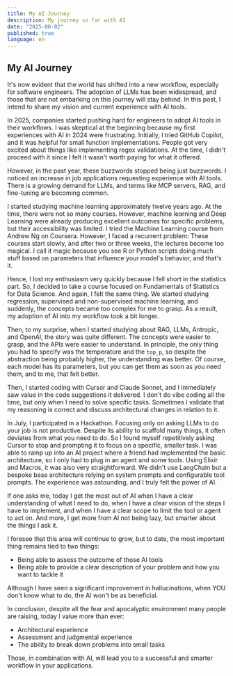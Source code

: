 ```yaml
---
title: My AI Journey
description: My journey so far with AI
date: "2025-08-02"
published: true
language: en
---
```


## My AI Journey

It's now evident that the world has shifted into a new workflow, especially for software engineers. The adoption of LLMs has
been widespread, and those that are not embarking on this journey will stay behind. In this post, I intend to share
my vision and current experience with AI tools.

In 2025, companies started pushing hard for engineers to adopt AI tools in their workflows. I was skeptical at the beginning
because my first experiences with AI in 2024 were frustrating. Initially, I tried GitHub Copilot, and it was helpful for small function
implementations. People got very excited about things like implementing regex validations. At the time, I didn't proceed with
it since I felt it wasn't worth paying for what it offered.

However, in the past year, these buzzwords stopped being just buzzwords. I noticed an increase in job applications requesting experience with AI tools. There is a growing demand for LLMs, and terms like MCP servers, RAG, and fine-tuning are becoming common.

I started studying machine learning approximately twelve years ago. At the time, there were not so many courses. However, machine learning and Deep Learning were already producing excellent outcomes
for specific problems, but their accessibility was limited. I tried the Machine Learning course from Andrew Ng on Coursera. However, I faced a recurrent problem: These courses start slowly, and after two or three weeks, the lectures become too magical. I call it magic because you see R or Python scripts doing much stuff based on parameters that influence your model's behavior, and that's it.

Hence, I lost my enthusiasm very quickly because I fell short in the statistics part. So, I decided to take a course focused on Fundamentals
of Statistics for Data Science. And again, I felt the same thing. We started studying regression, supervised and non-supervised machine learning, and suddenly, the concepts became too complex for me to grasp. As a result, my adoption of AI into my workflow took a bit longer.

Then, to my surprise, when I started studying about RAG, LLMs, Antropic, and OpenAI, the story was quite different. The concepts were easier to grasp, and the APIs were easier to understand. In principle, the only thing you had to specify was the temperature and the `top_p`, so despite the abstraction being probably higher, the understanding was better. Of course, each model has its parameters, but you can get them as soon as you need them, and to me, that felt better.

Then, I started coding with Cursor and Claude Sonnet, and I immediately saw value in the code suggestions it delivered. I don't do vibe coding all the time, but only when I need to solve specific tasks. Sometimes I validate that my reasoning is correct and discuss architectural changes in relation to it.

In July, I participated in a Hackathon. Focusing only on asking LLMs to do your job is not productive. Despite its ability to scaffold many things, it often deviates from what you need to do. So I found myself repetitively asking Cursor to stop and prompting it to focus on a specific, smaller task. I was able to ramp up into an AI project where a friend had implemented the basic architecture, so I only had to plug in an agent and some tools. Using Elixir and Macros, it was also very straightforward. We didn't use LangChain but a bespoke base architecture relying on system prompts and configurable tool prompts. The experience was astounding, and I truly felt the power of AI.

If one asks me, today I get the most out of AI when I have a clear understanding of what I need to do, when I have a clear vision of the steps I have to implement, and when I have a clear scope to limit the tool or agent to act on. And more, I get more from AI not being lazy, but smarter about the things I ask it.

I foresee that this area will continue to grow, but to date, the most important thing remains tied to two things:

- Being able to assess the outcome of those AI tools
- Being able to provide a clear description of your problem and how you want to tackle it

Although I have seen a significant improvement in hallucinations, when YOU don't know what to do, the AI won't be as beneficial.

In conclusion, despite all the fear and apocalyptic environment many people are raising, today I value more than ever:

- Architectural experience
- Assessment and judgmental experience
- The ability to break down problems into small tasks

Those, in combination with AI, will lead you to a successful and smarter workflow in your applications.